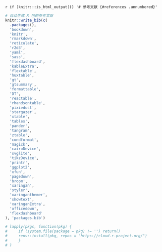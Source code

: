 
\backmatter

`r if (knitr:::is_html_output()) '# 参考文献 {#references .unnumbered}'`

```r
# 自动生成 R 包的参考文献
knitr::write_bib(c(
  .packages(),
  'bookdown', 
  'knitr',
  'rmarkdown',
  'reticulate',
  'r2d3',
  'yaml',
  'sass',
  'flexdashboard',
  'kableExtra',
  'flextable',
  'huxtable',
  'gt',
  'gtsummary',
  'formattable',
  'DT',
  'reactable',
  'rhandsontable',
  'pixiedust',
  'stargazer',
  'xtable',
  'tables',
  'pander',
  'tangram',
  'ztable',
  'condformat',
  'magick',
  'cairoDevice',
  'svglite',
  'tikzDevice',
  'printr',
  'ggplot2',
  'xfun',
  'pagedown',
  'broom',
  'xaringan',
  'styler',
  'xaringanthemer',
  'showtext',
  'xaringanExtra',
  'officedown',
  'flexdashboard'
), 'packages.bib')

# lapply(pkgs, function(pkg) {
#     if (system.file(package = pkg) != '') return()
#     renv::install(pkg, repos = "https://cloud.r-project.org/") 
#     }
# )
```
